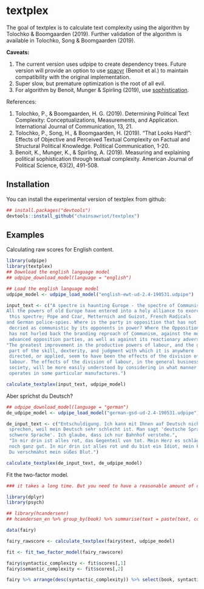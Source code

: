 # textplex

<!-- badges: start -->
<!-- badges: end -->

The goal of textplex is to calculate text complexity using the algorithm by Tolochko & Boomgaarden (2019). Further validation of the algorithm is available in Tolochko, Song & Boomgaarden (2019). 

**Caveats:**

1. The current version uses udpipe to create dependency trees. Future version will provide an option to use [spacyr](https://github.com/quanteda/spacyr) (Benoit et al.) to maintain compatibility with the original implementation.
2. Super slow, but premature optimization is the root of all evil.
3. For algorithm by Benoit, Munger & Spirling (2019), use [sophistication](https://github.com/kbenoit/sophistication).

References:

1. Tolochko, P., & Boomgaarden, H. G. (2019). Determining Political Text Complexity: Conceptualizations, Measurements, and Application. International Journal of Communication, 13, 21.
2. Tolochko, P., Song, H., & Boomgaarden, H. (2019). “That Looks Hard!”: Effects of Objective and Perceived Textual Complexity on Factual and Structural Political Knowledge. Political Communication, 1-20.
3. Benoit, K., Munger, K., & Spirling, A. (2019). Measuring and explaining political sophistication through textual complexity. American Journal of Political Science, 63(2), 491-508.

## Installation

You can install the experimental version of textplex from github:

```r
## install.packages("devtools")
devtools::install_github("chainsawriot/textplex")
```

## Examples

Calculating raw scores for English content.

```r
library(udpipe)
library(textplex)
## Download the english language model
## udpipe_download_model(language = "english")

## Load the english language model
udpipe_model <- udpipe_load_model("english-ewt-ud-2.4-190531.udpipe")

input_text <- c("A spectre is haunting Europe - the spectre of Communism.
All the powers of old Europe have entered into a holy alliance to exorcise
 this spectre; Pope and Czar, Metternich and Guizot, French Radicals
and German police-spies. Where is the party in opposition that has not been
 decried as communistic by its opponents in power? Where the Opposition that
 has not hurled back the branding reproach of Communism, against the more
 advanced opposition parties, as well as against its reactionary adversaries?",
"The greatest improvement in the productive powers of labour, and the greater
 part of the skill, dexterity, and judgment with which it is anywhere
 directed, or applied, seem to have been the effects of the division of
 labour. The effects of the division of labour, in the general business of
 society, will be more easily understood by considering in what manner it
 operates in some particular manufactures.")

calculate_textplex(input_text, udpipe_model)
```

Aber sprichst du Deutsch?

```r
## udpipe_download_model(language = "german")
de_udpipe_model <- udpipe_load_model("german-gsd-ud-2.4-190531.udpipe")

de_input_text <- c("Entschuldigung. Ich kann mit Ihnen auf Deutsch nicht
 sprechen, weil mein Deutsch sehr schlecht ist. Man sagt 'deutsche Sprache,
 schwere Sprache'. Ich glaube, dass ich nur Bahnhof verstehe.",
 "In mir drin ist alles rot, das Gegenteil von tot. Mein Herz es schlägt sich
 noch ganz gut. In mir drin ist alles rot und du bist ein Idiot, mein Freund.
 Du verschmähst mein süßes Blut.")

calculate_textplex(de_input_text, de_udpipe_model)
```

Fit the two-factor model.

```r
### it takes a long time. But you need to have a reasonable amount of data to fit the two-factor model.

library(dplyr)
library(psych)

## library(hcandersenr)
## hcandersen_en %>% group_by(book) %>% summarise(text = paste(text, collapse = " ")) %>% head(50) -> fairy

data(fairy)

fairy_rawscore <- calculate_textplex(fairy$text, udpipe_model)

fit <- fit_two_factor_model(fairy_rawscore)

fairy$syntactic_complexity <- fit$scores[,1]
fairy$semantic_complexity <- fit$scores[,2]

fairy %>% arrange(desc(syntactic_complexity)) %>% select(book, syntactic_complexity)
```

